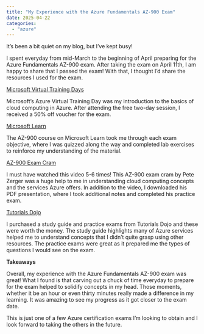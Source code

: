 ```yaml
---
title: "My Experience with the Azure Fundamentals AZ-900 Exam"
date: 2025-04-22
categories: 
  - "azure"
---
```


It's been a bit quiet on my blog, but I've kept busy!

I spent everyday from mid-March to the beginning of April preparing for the Azure Fundamentals AZ-900 exam. After taking the exam on April 11th, I am happy to share that I passed the exam! With that, I thought I'd share the resources I used for the exam.

[Microsoft Virtual Training Days](https://events.microsoft.com/en-us/mvtd?language=English)

Microsoft's Azure Virtual Training Day was my introduction to the basics of cloud computing in Azure. After attending the free two-day session, I received a 50% off voucher for the exam.

[Microsoft Learn](https://learn.microsoft.com/en-us/training/courses/az-900t00)

The AZ-900 course on Microsoft Learn took me through each exam objective, where I was quizzed along the way and completed lab exercises to reinforce my understanding of the material.

[AZ-900 Exam Cram](https://www.youtube.com/watch?v=8n-kWJetQRk&t=8884s)

I must have watched this video 5-6 times! This AZ-900 exam cram by Pete Zerger was a huge help to me in understanding cloud computing concepts and the services Azure offers. In addition to the video, I downloaded his PDF presentation, where I took additional notes and completed his practice exam.

[Tutorials Dojo](https://portal.tutorialsdojo.com/practice-exam-ebook-bundle/)

I purchased a study guide and practice exams from Tutorials Dojo and these were worth the money. The study guide highlights many of Azure services helped me to understand concepts that I didn't quite grasp using other resources. The practice exams were great as it prepared me the types of questions I would see on the exam.

**Takeaways** 

Overall, my experience with the Azure Fundamentals AZ-900 exam was great! What I found is that carving out a chuck of time everyday to prepare for the exam helped to solidify concepts in my head. Those moments, whether it be an hour or even thirty minutes really made a difference in my learning. It was amazing to see my progress as it got closer to the exam date.

This is just one of a few Azure certification exams I'm looking to obtain and I look forward to taking the others in the future.


